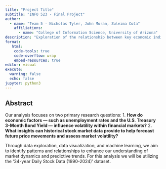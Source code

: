 ```yaml
---
title: "Project Title"
subtitle: "INFO 523 - Final Project"
author: 
  - name: "Team 5 - Nicholas Tyler, John Moran, Zuleima Cota"
    affiliations:
      - name: "College of Information Science, University of Arizona"
description: "Exploration of the relationship between key economic indicators and financial market behavior."
format:
   html:
    code-tools: true
    code-overflow: wrap
    embed-resources: true
editor: visual
execute:
  warning: false
  echo: false
jupyter: python3
---
```


## Abstract
Our analysis focuses on two primary research questions:
1. **How do economic factors — such as unemployment rates and the U.S. Treasury 3-Month Bond Yield — influence volatility within financial markets?**
2. **What insights can historical stock market data provide to help forecast future price movements and assess market volatility?**

Through data exploration, data visualization, and machine learning, we aim to identify patterns and relationships to enhance our understanding of market dynamics and predictive trends. For this analysis we will be utilizing the '34-year Daily Stock Data (1990-2024)' dataset.

